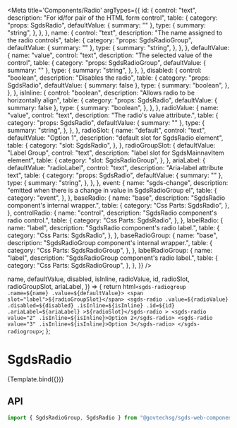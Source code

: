 
<Meta
  title='Components/Radio'
  argTypes={{
    id: {
      control: "text",
      description: "For id/for pair of the HTML form control",
      table: {
        category: "props: SgdsRadio",
        defaultValue: { summary: "" },
        type: {
          summary: "string",
        },
      },
    },
    name: {
      control: "text",
      description: "The name assigned to the radio controls",
      table: {
        category: "props: SgdsRadioGroup",
        defaultValue: { summary: "" },
        type: {
          summary: "string",
        },
      },
    },
    defaultValue: {
      name: "value",
      control: "text",
      description: "The selected value of the control",
      table: {
        category: "props: SgdsRadioGroup",
        defaultValue: { summary: "" },
        type: {
          summary: "string",
        },
      },
    },
    disabled: {
      control: "boolean",
      description: "Disables the radio",
      table: {
        category: "props: SgdsRadio",
        defaultValue: { summary: false },
        type: {
          summary: "boolean",
        },
      },
    },
    isInline: {
      control: "boolean",
      description: "Allows radio to be horizontally align",
      table: {
        category: "props: SgdsRadio",
        defaultValue: { summary: false },
        type: {
          summary: "boolean",
        },
      },
    },
    radioValue: {
      name: "value",
      control: "text",
      description: "The radio's value attribute.",
      table: {
        category: "props: SgdsRadio",
        defaultValue: { summary: "" },
        type: {
          summary: "string",
        },
      },
    },
    radioSlot: {
      name: "default",
      control: "text",
      defaultValue: "Option 1",
      description: "default slot for SgdsRadio element",
      table: {
        category: "slot: SgdsRadio",
      },
    },
    radioGroupSlot: {
      defaultValue: "Label Group",
      control: "text",
      description: "label slot for SgdsMainnavItem element",
      table: {
        category: "slot: SgdsRadioGroup",
      },
    },
    ariaLabel: {
      defaultValue: "radioLabel",
      control: "text",
      description: "Aria-label attribute text",
      table: {
        category: "props: SgdsRadio",
        defaultValue: { summary: "" },
        type: {
          summary: "string",
        },
      },
    },
    event: {
      name: "sgds-change",
      description:
        "emitted when there is a change in value in SgdsRadioGroup el",
      table: {
        category: "event",
      },
    },
    baseRadio: {
      name: "base",
      description: "SgdsRadio component's internal wrapper.",
      table: {
        category: "Css Parts: SgdsRadio",
      },
    },
    controlRadio: {
      name: "control",
      description: "SgdsRadio component's radio control.",
      table: {
        category: "Css Parts: SgdsRadio",
      },
    },
    labelRadio: {
      name: "label",
      description: "SgdsRadio component's radio label.",
      table: {
        category: "Css Parts: SgdsRadio",
      },
    },
    baseRadioGroup: {
      name: "base",
      description: "SgdsRadioGroup component's internal wrapper.",
      table: {
        category: "Css Parts: SgdsRadioGroup",
      },
    },
    labelRadioGroup: {
      name: "label",
      description: "SgdsRadioGroup component's radio label.",
      table: {
        category: "Css Parts: SgdsRadioGroup",
      },
    },
  }}
/>

  name,
  defaultValue,
  disabled,
  isInline,
  radioValue,
  id,
  radioSlot,
  radioGroupSlot,
  ariaLabel,
}) => {
  return html`
    <sgds-radiogroup .name=${name} .value=${defaultValue}>
      <span slot="label">${radioGroupSlot}</span>
      <sgds-radio
        .value=${radioValue}
        .disabled=${disabled}
        .isInline=${isInline}
        .id=${id}
        .ariaLabel=${ariaLabel}
        >${radioSlot}</sgds-radio
      >
      <sgds-radio value="2" .isInline=${isInline}>Option 2</sgds-radio>
      <sgds-radio value="3" .isInline=${isInline}>Option 3</sgds-radio>
    </sgds-radiogroup>
  `;
};

# SgdsRadio

<Canvas>
  <Story name='Basic'>{Template.bind({})}</Story>
</Canvas>

## API

```jsx
import { SgdsRadioGroup, SgdsRadio } from "@govtechsg/sgds-web-component/Radio";
```

<ArgsTable story='Basic' />
